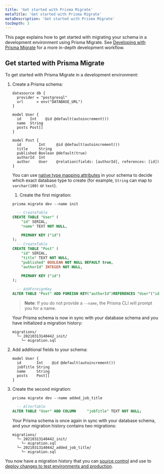 ```yaml
---
title: 'Get started with Prisma Migrate'
metaTitle: 'Get started with Prisma Migrate'
metaDescription: 'Get started with Prisma Migrate'
tocDepth: 3
---
```


<TopBlock>

This page explains how to get started with migrating your schema in a development environment using Prisma Migrate. See [Developing with Prisma Migrate](/guides/migrate/developing-with-prisma-migrate) <span class="guide"></span> for a more in-depth development workflow.

</TopBlock>

## Get started with Prisma Migrate

To get started with Prisma Migrate in a development environment:

1.  Create a Prisma schema:

    ```prisma file=schema.prisma
    datasource db {
      provider = "postgresql"
      url      = env("DATABASE_URL")
    }
    
    model User {
      id    Int    @id @default(autoincrement())
      name  String
      posts Post[]
    }
    
    model Post {
      id        Int     @id @default(autoincrement())
      title     String
      published Boolean @default(true)
      authorId  Int
      author    User    @relation(fields: [authorId], references: [id])
    }
    ```

    <Tip>

    You can use [native type mapping attributes](supported-types-and-db-features#mapping-fields-to-a-specific-native-type) in your schema to decide which exact database type to create (for example, `String` can map to `varchar(100)` or `text`).

    </Tip>

    <!-- prettier-ignore-start -->

    1.  Create the first migration:

    <CodeWithResult showText="Show migration SQL" hideText="Hide migration SQL">

    <cmd>

    ```terminal
    prisma migrate dev --name init
    ```

    </cmd>

    <cmdResult>

    ```sql no-copy
      -- CreateTable
    CREATE TABLE "User" (
        "id" SERIAL,
        "name" TEXT NOT NULL,

        PRIMARY KEY ("id")
    );
      -- CreateTable
    CREATE TABLE "Post" (
        "id" SERIAL,
        "title" TEXT NOT NULL,
        "published" BOOLEAN NOT NULL DEFAULT true,
        "authorId" INTEGER NOT NULL,

        PRIMARY KEY ("id")
    );

      -- AddForeignKey
    ALTER TABLE "Post" ADD FOREIGN KEY("authorId")REFERENCES "User"("id") ON DELETE CASCADE ON UPDATE CASCADE;
    ```

    </cmdResult>

    > **Note**: If you do not provide a `--name`, the Prisma CLI will prompt you for a name.

    </CodeWithResult>

    Your Prisma schema is now in sync with your database schema and you have initialized a migration history:

    ```
    migrations/
      └─ 20210313140442_init/
        └─ migration.sql
    ```

1.  Add additional fields to your schema:

    ```prisma highlight=3;add
    model User {
      id       Int    @id @default(autoincrement())
      jobTitle String
      name     String
      posts    Post[]
    }
    ```

1.  Create the second migration:

    <CodeWithResult showText="Show migration SQL" hideText="Hide migration SQL">

    <cmd>

    ```terminal
    prisma migrate dev --name added_job_title
    ```

    </cmd>

    <cmdResult>

    ```sql no-copy
      -- AlterTable
    ALTER TABLE "User" ADD COLUMN     "jobTitle" TEXT NOT NULL;
    ```

    </cmdResult>

    </CodeWithResult>

    Your Prisma schema is once again in sync with your database schema, and your migration history contains two migrations:

    ```
    migrations/
      └─ 20210313140442_init/
        └─ migration.sql
      └─ 20210313140442_added_job_title/
        └─ migration.sql
    ```

<!-- prettier-ignore-end -->

You now have a migration history that you can [source control](/concepts/components/prisma-migrate/migration-histories#committing-the-migration-history-to-source-control) and use to [deploy changes to test environments and production](/concepts/components/prisma-migrate/migrate-development-production#production-and-testing-environments).

